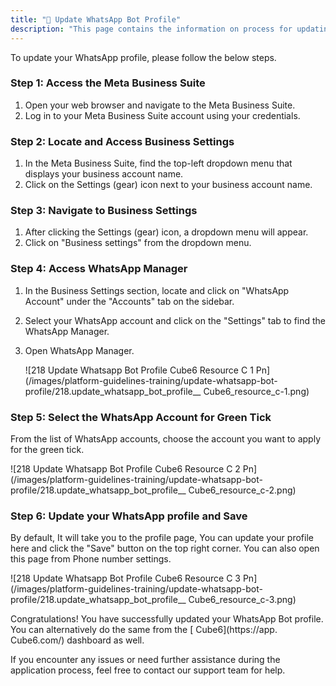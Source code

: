 ```yaml
---
title: "👧 Update WhatsApp Bot Profile"
description: "This page contains the information on process for updating you WhatsApp Profile for Bot."
---
```


To update your WhatsApp profile, please follow the below steps.

### **Step 1: Access the Meta Business Suite**

1. Open your web browser and navigate to the Meta Business Suite.
2. Log in to your Meta Business Suite account using your credentials.

### **Step 2: Locate and Access Business Settings**

1. In the Meta Business Suite, find the top-left dropdown menu that displays your business account name.
2. Click on the Settings (gear) icon next to your business account name.

### **Step 3: Navigate to Business Settings**

1. After clicking the Settings (gear) icon, a dropdown menu will appear.
2. Click on "Business settings" from the dropdown menu.

### **Step 4: Access WhatsApp Manager**

1. In the Business Settings section, locate and click on "WhatsApp Account" under the "Accounts" tab on the sidebar.
2. Select your WhatsApp account and click on the "Settings" tab to find the WhatsApp Manager.
3. Open WhatsApp Manager.

   ![218 Update Whatsapp Bot Profile  Cube6 Resource C 1 Pn](/images/platform-guidelines-training/update-whatsapp-bot-profile/218.update_whatsapp_bot_profile__ Cube6_resource_c-1.png)

### **Step 5: Select the WhatsApp Account for Green Tick**

From the list of WhatsApp accounts, choose the account you want to apply for the green tick.

![218 Update Whatsapp Bot Profile  Cube6 Resource C 2 Pn](/images/platform-guidelines-training/update-whatsapp-bot-profile/218.update_whatsapp_bot_profile__ Cube6_resource_c-2.png)

### **Step 6: Update your WhatsApp profile and Save**

By default, It will take you to the profile page, You can update your profile here and click the "Save" button on the top right corner. You can also open this page from Phone number settings.

![218 Update Whatsapp Bot Profile  Cube6 Resource C 3 Pn](/images/platform-guidelines-training/update-whatsapp-bot-profile/218.update_whatsapp_bot_profile__ Cube6_resource_c-3.png)

Congratulations\! You have successfully updated your WhatsApp Bot profile. You can alternatively do the same from the [ Cube6](https://app. Cube6.com/) dashboard as well.

If you encounter any issues or need further assistance during the application process, feel free to contact our support team for help.